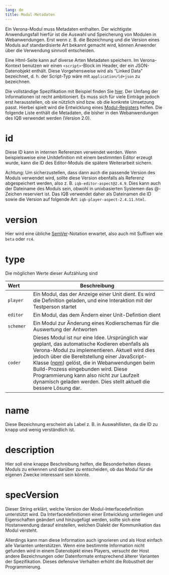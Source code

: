 ```yaml
---
lang: de
title: Modul-Metadaten
---
```


Ein Verona-Modul muss Metadaten enthalten. Der wichtigste Anwendungsfall hierfür ist die Auswahl und Speicherung von Modulen in Webanwendungen. Erst wenn z. B. die Bezeichnung und die Version eines Moduls auf standardisierte Art bekannt gemacht wird, können Anwender über die Verwendung sinnvoll entscheiden.

Eine Html-Seite kann auf diverse Arten Metadaten speichern. Im Verona-Kontext benutzen wir einen `<script>`-Block im Header, der ein JSON-Datenobjekt enthält. Diese Vorgehensweise wird als "Linked Data" bezeichnet, d. h. der Script-Typ wäre mit `application/ld+json` zu bezeichnen.

Die vollständige Spezifikation mit Beispiel finden Sie [hier](https://verona-interfaces.github.io/metadata). Der Umfang der Informationen ist recht ambitioniert. Es muss sich für viele Einträge jedoch erst herausstellen, ob sie nützlich sind bzw. ob die konkrete Umsetzung passt. Hierbei spielt wird die Entwicklung eines [Modul-Registers](registry.qmd) helfen. Die folgende Liste enthält die Metadaten, die bisher in den Webanwendungen des IQB verwendet werden (Version 2.0).

# id

Diese ID kann in internen Referenzen verwendet werden. Wenn beispielsweise eine Unitdefinition mit einem bestimmten Editor erzeugt wurde, kann die ID des Editor-Moduls die spätere Weiterarbeit sichern. 

Achtung: Um sicherzustellen, dass dann auch die passende Version des Moduls verwendet wird, sollte diese Version ebenfalls als Referenz abgespeichert werden, also z. B. `iqb-editor-aspect@2.4.9`. Dies kann auch der Dateiname des Moduls sein, obwohl in unixbasierten Systemen das @-Zeichen reserviert ist. Das IQB verwendet daher als Dateinamen die ID sowie die Version auf folgende Art: `iqb-player-aspect-2.4.11.html`.

# version

Hier wird eine übliche [SemVer](https://semver.org/lang/de/)-Notation erwartet, also auch mit Suffixen wie `beta` oder `rc4`.

# type

Die möglichen Werte dieser Aufzählung sind

| Wert | Beschreibung | 
| :--- | --------------------- |
| `player` | Ein Modul, das der Anzeige einer Unit dient. Es wird die Definition geladen, und eine Interaktion mit der Testperson startet |
| `editor` | Ein Modul, das dem Ändern einer Unit-Defintion dient |
| `schemer` | Ein Modul zur Änderung eines Kodierschemas für die Auswertung der Antworten |
| `coder` | Dieses Modul ist nur eine Idee. Ursprünglich war geplant, das automatische Kodieren ebenfalls als Verona-Modul zu implementieren. Aktuell wird dies jedoch über die Bereitstellung einer JavaScript-Klasse ([npm](https://www.npmjs.com/package/@iqb/responses)) gelöst, die in Webanwendungen beim Build-Prozess eingebunden wird. Diese Programmierung kann also nicht zur Laufzeit dynamisch geladen werden. Dies stellt aktuell die bessere Lösung dar. |

# name

Diese Bezeichnung erscheint als Label z. B. in Auswahllisten, da die ID zu knapp und wenig verständlich ist.

# description

Hier soll eine knappe Beschreibung helfen, die Besonderheiten dieses Moduls zu erkennen und darüber zu entscheiden, ob das Modul für die eigenen Zwecke interessant sein könnte.

# specVersion

Dieser String erklärt, welche Version der Modul-Interfacedefinition unterstützt wird. Da Interfacedefinitionen einer Entwicklung unterliegen und Eigenschaften geändert und hinzugefügt werden, sollte sich eine Hostanwendung darauf einstellen, welchen Dialekt der Kommunikation das Modul versteht.

Allerdings kann man diese Information auch ignorieren und als Host einfach alle Varianten unterstützen. Wenn eine bestimmte Information nicht gefunden wird in einem Datenobjekt eines Players, versucht der Host andere Bezeichnungen oder Datenformate entsprechend älterer Varianten der Spezifikation. Dieses defensive Verhalten erhöht die Robustheit der Programmierung.